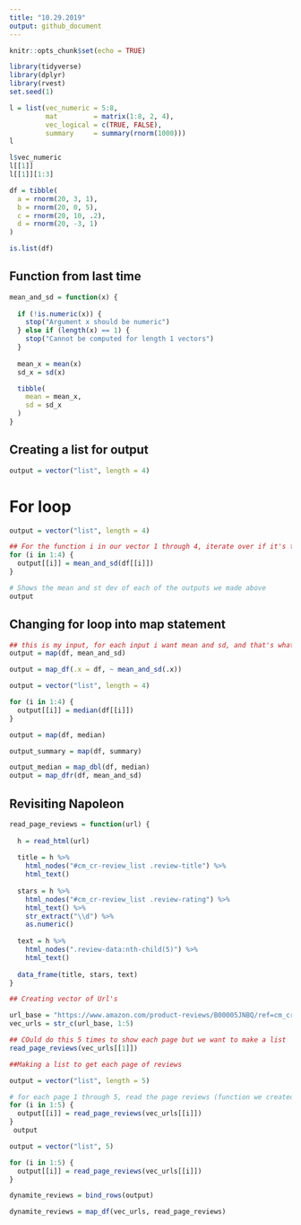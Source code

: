 ```yaml
---
title: "10.29.2019"
output: github_document
---
```


```r
knitr::opts_chunk$set(echo = TRUE)

library(tidyverse)
library(dplyr)
library(rvest)
set.seed(1)
```

```r
l = list(vec_numeric = 5:8,
         mat         = matrix(1:8, 2, 4),
         vec_logical = c(TRUE, FALSE),
         summary     = summary(rnorm(1000)))
l
```
```r
l$vec_numeric
l[[1]]
l[[1]][1:3]

df = tibble(
  a = rnorm(20, 3, 1),
  b = rnorm(20, 0, 5),
  c = rnorm(20, 10, .2),
  d = rnorm(20, -3, 1)
)

is.list(df)
```

## Function from last time
```r
mean_and_sd = function(x) {
  
  if (!is.numeric(x)) {
    stop("Argument x should be numeric")
  } else if (length(x) == 1) {
    stop("Cannot be computed for length 1 vectors")
  }
  
  mean_x = mean(x)
  sd_x = sd(x)

  tibble(
    mean = mean_x, 
    sd = sd_x
  )
}
```

## Creating a list for output
```r
output = vector("list", length = 4)
```

# For loop
```r
output = vector("list", length = 4)

## For the function i in our vector 1 through 4, iterate over if it's the object 1,2,3 or 4
for (i in 1:4) {
  output[[i]] = mean_and_sd(df[[i]])
}

# Shows the mean and st dev of each of the outputs we made above
output 
```

## Changing for loop into map statement
```r

## this is my input, for each input i want mean and sd, and that's what i want as my output (map over my intput and get the output I'm interested in)
output = map(df, mean_and_sd)

output = map_df(.x = df, ~ mean_and_sd(.x))

output = vector("list", length = 4)

for (i in 1:4) {
  output[[i]] = median(df[[i]])
}

output = map(df, median)
```

```r

output_summary = map(df, summary)

output_median = map_dbl(df, median)
output = map_dfr(df, mean_and_sd)

```

## Revisiting Napoleon
```r
read_page_reviews = function(url) {
  
  h = read_html(url)
  
  title = h %>%
    html_nodes("#cm_cr-review_list .review-title") %>%
    html_text()
  
  stars = h %>%
    html_nodes("#cm_cr-review_list .review-rating") %>%
    html_text() %>%
    str_extract("\\d") %>%
    as.numeric()
  
  text = h %>%
    html_nodes(".review-data:nth-child(5)") %>%
    html_text()
  
  data_frame(title, stars, text)
}

## Creating vector of Url's

url_base = "https://www.amazon.com/product-reviews/B00005JNBQ/ref=cm_cr_arp_d_viewopt_rvwer?ie=UTF8&reviewerType=avp_only_reviews&sortBy=recent&pageNumber="
vec_urls = str_c(url_base, 1:5)

## COuld do this 5 times to show each page but we want to make a list
read_page_reviews(vec_urls[[1]])

##Making a list to get each page of reviews

output = vector("list", length = 5)

# for each page 1 through 5, read the page reviews (function we created last time), create a vector of the urls to show reviews from each page (we get 5 tibbles with reviews from each page WOOOOO)
for (i in 1:5) {
  output[[i]] = read_page_reviews(vec_urls[[i]])
}
 output
``` 

```r
output = vector("list", 5)

for (i in 1:5) {
  output[[i]] = read_page_reviews(vec_urls[[i]])
}

dynamite_reviews = bind_rows(output)

dynamite_reviews = map_df(vec_urls, read_page_reviews)
```

